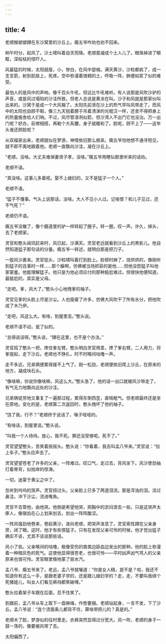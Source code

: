 ```yaml
---
---
---
```

title: 4
---



老顺猴塑塑蹲在东沙窝里的沙丘上。瘸五爷咋劝也劝不回来。

晌午时分，起风了。沙土啸叫着自天而降。老顺竟凝成个土人儿了。眼珠掉进了眼眶，深枯枯的怪吓人。

风最猛的时候，太阳就瘦，小，惨白，在风中瑟缩。满天黄沙，沙粒都疯了，成一支支箭，射到肌肤上，死疼。空中弥漫着很稠的土，呼吸一阵，肺便如浆了似的难受。

最怕人的是风中的声响，像千百头牛吼，但远比牛吼难听。有人说那是风吹沙驴的声音，或是风过塌陷的沙洼所致，但老人总说是黄龙在叫。沙子和风就是那家伙叫出来的。沙窝于是成一个大风箱了。太阳先前泄在沙上的热气早叫风带走了。而风中的太阳也自顾不暇，像三九天抱着膀子吊着清涕的光棍汉一样，还舍不得把身上的热量施舍给人们呐。不过，风尽管凛冽似箭，但沙湾人不出门它也没治。万一出门呢？好办，前襟相搭，再勒个大系腰，身子就暖和了。脸呢，顾不上了——这年头谁还顾脸呢？

从双福家出来，老顺就似在梦游，神情依旧那么痴呆。瘸五爷怕他想不通寻短见，就不即不离地跟着他。老顺一直飘向沙洼，凝在沙丘上。

“老顺，没啥。大丈夫难保妻贤子孝，没啥。”瘸五爷用瞎仙那里听来的话劝。

老顺不语。

“真没啥。这事儿多着呢。娶不上媳妇的，又不是猛子一个人。”

老顺不语。

“猛子不懂事。气头上说那话，没啥。大人不见小人过。记啥恨？和儿子见过，还不气死？”

老顺仍不语。

瘸五爷没辙了，像个磨道里的驴一样转起了圈子。转一圈，叹一声。许久，掉头，去了老顺家。

灵官和憨头闻讯赶来时，风已起，沙满天。灵官老远就看到沙丘上的黑影儿。他自然知道猛子那句话的分量。瘸五爷一转述，就明白那是把刀子。

一股风沙裹来。灵官低头，沙粒啸叫着打到脸上。脸顿时麻了，烧烘烘的，像刚听到猛子的丑事时一样……那个臊啊，仿佛被当场抓获的是他……但他没怨猛子叫他家蒙羞。他能理解猛子。他只是为他必须应付的那种尴尬难过。但很快他便知道，最尴尬的，其实是父母。

“走吧。爹，风大了。”憨头小心地拽爹的袖子。

灵官见爹的头脸上尽是沙尘。人也瘦瘪了许多，仿佛大风吹干了所有水分，把他吹成了木乃伊。

“走吧，风这么大。有啥，到屋里去。”憨头说。

老顺不语不动，瓷了似的。

“总得说话呀。”憨头说，“蹲在这里，也不是个办法。”

灵官捣了憨头一把，搀住爹左臂。憨头明白灵官用意，搀了爹右臂。二人用力，将爹提起，走下沙丘。老顺也不挣扎，时不时喉间咕噜一声。

走不多远，兄弟俩便累得接不上气了。刚一松劲，老顺便依旧爬上沙丘，在原来的地方，凝成块石头。

“像啥嘛，你说你像啥嘛，风这么大。”憨头急了。他的话一出口就被风沙带走了，有气无力地飘向远处的沙洼。

兄弟俩徒劳地又重复了一遍那过程，累得东倒西歪，直喘粗气。但老顺最终还是坐在原地。变化的是，老顺第二次返回时，憨头拽坏了他的袖子。

“饶了我，行不？”老顺终于说话了，嗓子哑哑的。

“有啥话，到屋里说。”憨头说。

“叫我一个人待待。放心，我不死。罪还没受够呢。死不了。”

灵官望望憨头，苦笑着摇摇头。憨头说：“你看着，我去叫孟八爷来。”灵官说：“拉上车子。”憨头应声去了。

灵官望望苍老了许多的父亲，一阵难过。叹口气，走过去，背风坐下。风沙使劲抽打着脊背，似拍岸的惊涛。

一切，迷蒙于黄尘之中了。

忽听到呜呜的哭声。灵官扭过头。父亲脸上已多了两道泪流。那是浑浊的泪。流过鼻洼，冲下沙尘，流进嘴角。

灵官不去管他，由他哭。他倒是希望他哭，把胸中的淤闷泄去一些。只是这哭声太瘆人，像锯齿在心上划来划去，划出一阵阵酸涩。

一阵风强劲地卷来，卷起黄沙，泼向老顺，把哭声泼息了。灵官索性蹲在父亲身旁，闭了眼。这时，他才有些恨猛子。只有在发现父亲可怜的时候，他才觉出猛子确实不该，尤其不该说那些话。

风小了些。父亲喉间的咕噜，极像受伤的兽类边舔血边发出的那种。他的脸上弥漫着一种暗灰色的死气。这使他显得很苍老，也很可怜——平时凶声凶气骂人的父亲原来也很可怜。灵官眼里倏地蒙了层水汽。

孟八爷、瘸五爷来了。老远，孟八爷就嚷道：“你是女人精，是不是？哈，我还不知道你有这么一手，是跟老婆子学的，还是跟儿媳妇学的？走，走，不要叫我绑个死猪娃儿，叫女人们看见裤裆都笑破哩。”

憨头拉着架子车跟在后面，忍不住笑了。

到跟前，孟八爷从车上取下一盘麻绳，作势要捆。老顺站起身，一言不发，下了沙丘。孟八爷说：“连个烫面条儿都背不住，算啥带把儿的？真是的。”

老顺木了脸，梦游似的往村里走。衣裤突然显得过分宽大。风一吹，老顺的身子一鼓一荡的，像要被风带了去。

太阳偏西了。